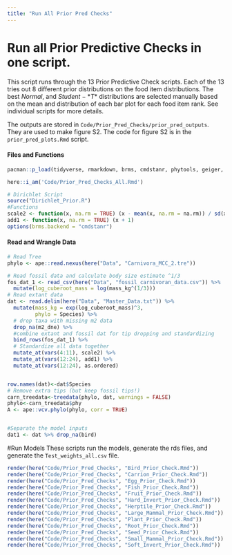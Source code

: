 ```yaml
---
title: "Run All Prior Pred Checks"
---
```


# Run all Prior Predictive Checks in one script.

This script runs through the 13 Prior Predictive Check scripts. Each of the 13 tries out 8 different prior distributions on the food item distributions. The best $Normal$, and $Student-*T*$ distributions are selected manually based on the mean and distribution of each bar plot for each food item rank. See individual scripts for more details. 

The outputs are stored in `Code/Prior_Pred_Checks/prior_pred_outputs`. They are used to make figure S2. The code for figure S2 is in the `prior_pred_plots.Rmd` script. 

#### Files and Functions
```r
pacman::p_load(tidyverse, rmarkdown, brms, cmdstanr, phytools, geiger, here)

here::i_am('Code/Prior_Pred_Checks_All.Rmd')

# Dirichlet Script
source("Dirichlet_Prior.R")
#Functions
scale2 <- function(x, na.rm = TRUE) (x - mean(x, na.rm = na.rm)) / sd(x, na.rm)
add1 <- function(x, na.rm = TRUE) (x + 1)
options(brms.backend = "cmdstanr")
```

#### Read and Wrangle Data
```r
# Read Tree
phylo <- ape::read.nexus(here("Data", "Carnivora_MCC_2.tre"))

# Read fossil data and calculate body size estimate ^1/3
fos_dat_1 <- read_csv(here("Data", "fossil_carnivoran_data.csv")) %>% 
  mutate(log_cuberoot_mass = log(mass_kg^(1/3)))
# Read extant data
dat <- read.delim(here("Data", "Master_Data.txt")) %>% 
  mutate(mass_kg = exp(log_cuberoot_mass)^3,
         phylo = Species) %>% 
  # drop taxa with missing m2 data
  drop_na(m2_dne) %>% 
  #combine extant and fossil dat for tip dropping and standardizing
  bind_rows(fos_dat_1) %>% 
  # Standardize all data together
  mutate_at(vars(4:11), scale2) %>% 
  mutate_at(vars(12:24), add1) %>% 
  mutate_at(vars(12:24), as.ordered) 


row.names(dat)<-dat$Species
# Remove extra tips (but keep fossil tips!)
carn_treedata<-treedata(phylo, dat, warnings = FALSE)
phylo<-carn_treedata$phy
A <- ape::vcv.phylo(phylo, corr = TRUE)


#Separate the model inputs
dat1 <- dat %>% drop_na(bird)

```

#Run Models 
These scripts run the models, generate the rds files, and generate the `Test_weights_all.csv` file. 
```r
render(here("Code/Prior_Pred_Checks", "Bird_Prior_Check.Rmd"))
render(here("Code/Prior_Pred_Checks", "Carrion_Prior_Check.Rmd"))
render(here("Code/Prior_Pred_Checks", "Egg_Prior_Check.Rmd"))
render(here("Code/Prior_Pred_Checks", "Fish_Prior_Check.Rmd"))
render(here("Code/Prior_Pred_Checks", "Fruit_Prior_Check.Rmd"))
render(here("Code/Prior_Pred_Checks", "Hard_Invert_Prior_Check.Rmd"))
render(here("Code/Prior_Pred_Checks", "Herptile_Prior_Check.Rmd"))
render(here("Code/Prior_Pred_Checks", "Large_Mammal_Prior_Check.Rmd"))
render(here("Code/Prior_Pred_Checks", "Plant_Prior_Check.Rmd"))
render(here("Code/Prior_Pred_Checks", "Root_Prior_Check.Rmd"))
render(here("Code/Prior_Pred_Checks", "Seed_Prior_Check.Rmd"))
render(here("Code/Prior_Pred_Checks", "Small_Mammal_Prior_Check.Rmd"))
render(here("Code/Prior_Pred_Checks", "Soft_Invert_Prior_Check.Rmd"))
```